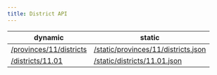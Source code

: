 ```yaml
---
title: District API
---
```



<APISupportedBadges />

| dynamic                                                                                 | static                                                                                                           |
| --------------------------------------------------------------------------------------- | ---------------------------------------------------------------------------------------------------------------- |
| [/provinces/11/districts](https://regions-of-indonesia.deno.dev/provinces/11/districts) | [/static/provinces/11/districts.json](https://regions-of-indonesia.github.io/static/provinces/11/districts.json) |
| [/districts/11.01](https://regions-of-indonesia.deno.dev/districts/11.01)               | [/static/districts/11.01.json](https://regions-of-indonesia.github.io/static/districts/11.01.json)               |
